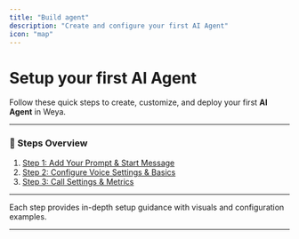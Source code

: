 ```yaml
---
title: "Build agent"
description: "Create and configure your first AI Agent"
icon: "map"
---
```


# Setup your first AI Agent

Follow these quick steps to create, customize, and deploy your first **AI Agent** in Weya.

---

### 📘 Steps Overview

1. [Step 1: Add Your Prompt & Start Message](./setup-single-prompt-agent/step-1)
2. [Step 2: Configure Voice Settings & Basics](./setup-single-prompt-agent/step-2)
3. [Step 3: Call Settings & Metrics](./setup-single-prompt-agent/step-3)

---

Each step provides in-depth setup guidance with visuals and configuration examples.

---
